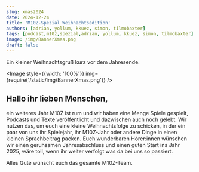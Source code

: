 ```yaml
---
slug: xmas2024
date: 2024-12-24
title: 'M10Z-Spezial Weihnachtsedition'
authors: [adrian, yollum, kkuez, simon, tilmobaxter]
tags: [podcast,m10z,spezial,adrian, yollum, kkuez, simon, tilmobaxter]
image: /img/BannerXmas.png
draft: false
---
```



Ein kleiner Weihnachtsgruß kurz vor dem Jahresende.

<Image style={{width: '100%'}} img={require('/static/img/BannerXmas.png')} />

<!--truncate-->

## Hallo ihr lieben Menschen,
ein weiteres Jahr M10Z ist rum und wir haben eine Menge Spiele gespielt, Podcasts und Texte veröffentlicht und dazwischen auch noch gelebt.
Wir nutzen das, um euch eine kleine Weihnachtsfolge zu schicken, in der ein paar von uns ihr Spielejahr, ihr M10Z-Jahr oder andere Dinge in einen kleinen Sprachbeitrag packen.
Euch wunderbaren Hörer:innen wünschen wir einen geruhsamen Jahresabschluss und einen guten Start ins Jahr 2025, wäre toll, wenn ihr weiter verfolgt was da bei uns so passiert.

Alles Gute wünscht euch das gesamte M10Z-Team.

<ReactPlayer
    width="100%"
    height="50px"
    controls
    url='https://m10z.picnotes.de/Spezial/M10Z_Xmas_2024.mp3'
/>
